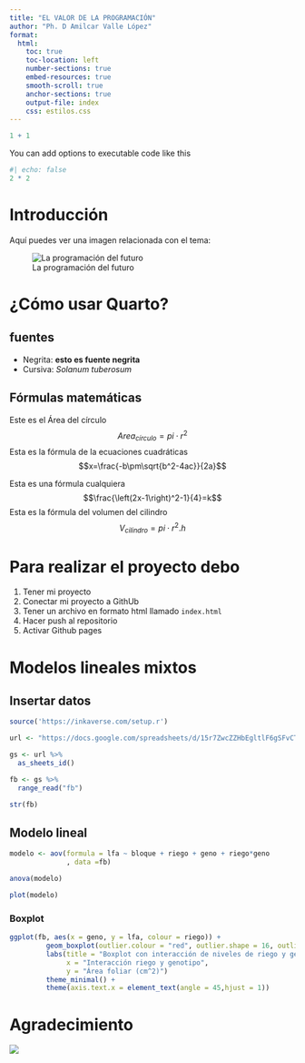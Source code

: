 ```yaml
---
title: "EL VALOR DE LA PROGRAMACIÓN"
author: "Ph. D Amilcar Valle López"
format:
  html:
    toc: true
    toc-location: left
    number-sections: true
    embed-resources: true
    smooth-scroll: true
    anchor-sections: true
    output-file: index
    css: estilos.css
---
```


```r
1 + 1
```

You can add options to executable code like this

```r
#| echo: false
2 * 2
```

# Introducción
Aquí puedes ver una imagen relacionada con el tema:

![La programación del futuro](prog.jpg)


# ¿Cómo usar Quarto?
## fuentes
- Negrita: **esto es fuente negrita**
- Cursiva: _Solanum tuberosum_

## Fórmulas matemáticas
Este es el Área del círculo$$Area_{círculo}=pi\cdot r^2$$
Esta es la fórmula de la ecuaciones cuadráticas $$x=\frac{-b\pm\sqrt{b^2-4ac}}{2a}$$

Esta es una fórmula cualquiera $$\frac{\left(2x-1\right)^2-1}{4}=k$$
Esta es la fórmula del volumen del cilindro $$V_{cilindro}=pi\cdot r^2.h$$

# Para realizar el proyecto debo
1. Tener mi proyecto
1. Conectar mi proyecto a GithUb
1. Tener un archivo en formato html llamado `index.html`
1. Hacer push al repositorio
1. Activar Github pages

# Modelos lineales mixtos

## Insertar datos

```r
source('https://inkaverse.com/setup.r')

url <- "https://docs.google.com/spreadsheets/d/15r7ZwcZZHbEgltlF6gSFvCTFA-CFzVBWwg3mFlRyKPs/edit?gid=172957346#gid=172957346"

gs <- url %>% 
  as_sheets_id()

fb <- gs %>%
  range_read("fb")

str(fb)
```
## Modelo lineal
```r
modelo <- aov(formula = lfa ~ bloque + riego + geno + riego*geno
              , data =fb)

anova(modelo)

plot(modelo)
```

### Boxplot

```r
ggplot(fb, aes(x = geno, y = lfa, colour = riego)) + 
         geom_boxplot(outlier.colour = "red", outlier.shape = 16, outlier.size = 2) + 
         labs(title = "Boxplot con interacción de niveles de riego y genotipo",
              x = "Interacción riego y genotipo",
              y = "Área foliar (cm^2)")
         theme_minimal() + 
         theme(axis.text.x = element_text(angle = 45,hjust = 1))
```


# Agradecimiento 
![](thank.jpg)
